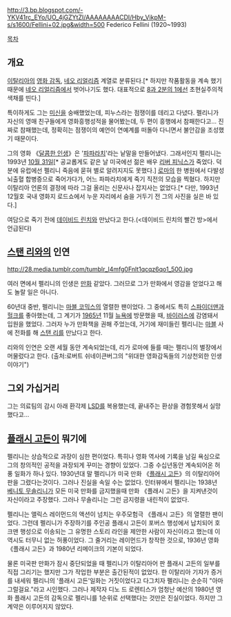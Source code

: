 http://3.bp.blogspot.com/-YKV41rc_EYo/UO_4jGZYtZI/AAAAAAAACDI/Hby_VikpM-s/s1600/Fellini+02.jpg&width=500
Federico Fellini
(1920~1993)


[[목차]]

== 개요 ==

[[이탈리아]]의 [[영화 감독]], [[네오 리얼리즘]] 계열로 분류된다.[* 하지만 작품활동을 계속 했기 때문에 [[네오 리얼리즘]]에서 벗어나기도 했다. 대표적으로 [[8과 2분의 1]]에선 초현실주의적 색채를 띤다.]

특이하게도 그는 [[미신]]을 숭배했었는데, 피누스라는 점쟁이를 데리고 다녔다. 펠리니가 자신의 영매 친구들에게 영화흥행성적을 물어봤는데, 두 편이 흥행에서 참패한다고... 진짜로 참패했는데, 정확히는 점쟁이의 예언이 연예계를 떠돌아 다니면서 불안감을 조성했기 때문이다.

그의 영화 《[[달콤한 인생]]》은 '[[파파라치]]'라는 낱말을 만들어냈다. 그래서인지 펠리니는 1993년 [[10월 31일]][* 공교롭게도 같은 날 미국에선 젊은 배우 [[리버 피닉스]]가 죽었다. 덕분에 유럽에선 펠리니 죽음에 묻혀 별로 알려지지도 못했다.] [[로마]]의 한 병원에서 다발성 뇌출혈 합병증으로 죽어가다가, 어느 파파라치에게 죽기 직전의 모습을 찍혔다. 하지만 이탈리아 언론의 결정에 따라 그걸 올리는 신문사나 잡지사는 없었다.[* 다만, 1993년 12월호 국내 영화지 로드쇼에서 누운 자리에서 숨을 거두기 전 그의 사진을 실은 바 있다.]

여담으로 죽기 전에 [[데이비드 린치]]와 만났다고 한다.(<데이비드 린치의 빨간 방>에서 언급된다)

== [[스탠 리]]와의 인연 ==
http://28.media.tumblr.com/tumblr_l4mfg0Fnlt1qcqz6qo1_500.jpg

여러 면에서 펠리니의 인생은 [[만화]] 같았다. 그러므로 그가 만화에서 영감을 얻었다고 해도 놀랄 일은 아니다.

60년대 중반, 펠리니는 [[마블 코믹스]]의 열렬한 팬이었다. 그 중에서도 특히 [[스파이더맨]]과 [[헐크]]를 좋아했는데, 그 계기가 [[1965년]] 11월 [[뉴욕]]에 방문했을 때, [[바이러스]]에 감염돼서 입원을 했었다. 그러자 누가 만화책을 권해 주었는데, 거기에 재미들린 펠리니는 [[마블]] 사에 전화를 해 [[스탠 리]]를 만났다고 한다.

리와의 인연은 오랜 세월 동안 계속되었는데, 리가 로마에 들를 때는 펠리니의 별장에서 머물렀다고 한다. (출처:로버트 쉬네이큰버그의 "위대한 영화감독들의 기상천외한 인생 이야기")

== 그외 가십거리 ==
그는 의료팀의 감시 아래 환각제 [[LSD]]를 복용했는데, 끝내주는 환상을 경험못해서 실망했다고...

== [[플래시 고든]]이 뭐기에 ==
펠리니는 상습적으로 과장이 심한 편이었다. 특히나 영화 역사에 기록을 남길 욕심으로 그의 창의적인 공적을 과장되게 꾸미는 경향이 있었다. 그중 수십년동안 계속되어온 허풍 일화가 하나 있다.  1930년대 말 펠리니가 미국 만화 《[[플래시 고든]]》의 이탈리아어판을 그렸다는것이다. 그러나 진실을 속일 수는 없었다. 인터뷰에서 펠리니는 1938년 [[베니토 무솔리니]]가 모든 미국 만화를 금지했을때 만화 《플래시 고든》을 지켜낸것이 자신이라고 주장했다. 그러나 무솔리니는 그런 금지령을 내린적이 없었다.

펠리니는 앨릭스 레이먼드의 액션이 넘치는 우주모험극 《플래시 고든》의 열렬한 팬이었다. 그런데 펠리니가 주장하기를 주인공 플래시 고든이 포버스 행성에서 납치되어 호크맨 행성으로 이송되는 그 유명한 스토리 라인을 제안한 사람이 자신이라고 했는데 이 역시도 터무니 없는 허풍이었다. 그 줄거리는 레이먼드가 창작한 것으로, 1936년 영화 《플래시 고든》과 1980년 리메이크의 기본이 되었다. 

물론 미국판 만화가 잠시  중단되었을 때 펠리니가 이탈리아어 판 플래시 고든의 일부를 직접 그리기는 했지만 그가 작업한 부분은 출간된적이 없었다. 한 이탈리아 기자가 증거를 내세워 펠리니의 '플래시 고든'일화는 거짓이었다고 다그치자 펠리니는 순순히 "아마 그럴걸요."라고 시인했다. 그러나 제작자 디노 드 로렌티스가 엄청난 예산의 1980년 영화 플래시 고든의 감독으로 펠리니를 1순위로 선택했다는 것만은 진실이었다. 하지만 그 계약은 이루어지지 않았다. 
